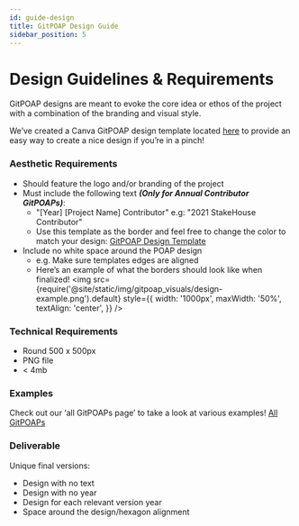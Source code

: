 ```yaml
---
id: guide-design
title: GitPOAP Design Guide
sidebar_position: 5
---
```


# Design Guidelines & Requirements

GitPOAP designs are meant to evoke the core idea or ethos of the project with a combination of the branding and visual style.

We’ve created a Canva GitPOAP design template located [here](https://www.canva.com/design/DAFQoFm0dhQ/H17FASlR17kwLk6m303hBw/view?utm_content=DAFQoFm0dhQ&utm_campaign=designshare&utm_medium=link&utm_source=publishsharelink&mode=preview) to provide an easy way to create a nice design if you’re in a pinch!

### Aesthetic Requirements

- Should feature the logo and/or branding of the project
- Must include the following text **_(Only for Annual Contributor GitPOAPs)_**:
  - "[Year] [Project Name] Contributor" e.g: "2021 StakeHouse Contributor"
  - Use this template as the border and feel free to change the color to match your design: [GitPOAP Design Template](https://drive.google.com/drive/folders/14MjNEeGDxlnRV0REGEwDGDkcwtuBKA8a?usp=sharing)
- Include no white space around the POAP design
  - e.g. Make sure templates edges are aligned
  - Here’s an example of what the borders should look like when finalized!
    <ImageContainer>
      <img
        src={require('@site/static/img/gitpoap_visuals/design-example.png').default}
        style={{
          width: '1000px',
          maxWidth: '50%',
          textAlign: 'center',
        }}
      />
    </ImageContainer>

### Technical Requirements

- Round 500 x 500px
- PNG file
- < 4mb

### Examples

Check out our ‘all GitPOAPs page’ to take a look at various examples! [All GitPOAPs](https://www.gitpoap.io/gitpoaps)

### Deliverable

Unique final versions:

- Design with no text
- Design with no year
- Design for each relevant version year
- Space around the design/hexagon alignment
